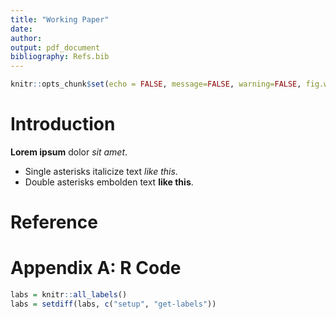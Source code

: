 ```yaml
---
title: "Working Paper"
date: 
author: 
output: pdf_document
bibliography: Refs.bib
---
```


```r
knitr::opts_chunk$set(echo = FALSE, message=FALSE, warning=FALSE, fig.width=6, fig.height=3.6, fig.align="center")
```

# Introduction

**Lorem ipsum** dolor *sit amet*. 

- Single asterisks italicize text *like this*. 
- Double asterisks embolden text **like this**.

# Reference

::: {#refs}
:::

\newpage

# Appendix A: R Code

```r
labs = knitr::all_labels()
labs = setdiff(labs, c("setup", "get-labels"))
```

```r
```

